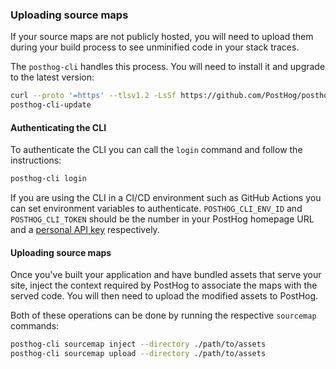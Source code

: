### Uploading source maps

If your source maps are not publicly hosted, you will need to upload them during your build process to see unminified code in your stack traces. 

The `posthog-cli` handles this process. You will need to install it and upgrade to the latest version:

```bash
curl --proto '=https' --tlsv1.2 -LsSf https://github.com/PostHog/posthog/releases/download/posthog-cli-v0.0.4/posthog-cli-installer.sh | sh
posthog-cli-update
```

#### Authenticating the CLI

To authenticate the CLI you can call the `login` command and follow the instructions:

```bash
posthog-cli login
```

If you are using the CLI in a CI/CD environment such as GitHub Actions you can set environment variables to authenticate. `POSTHOG_CLI_ENV_ID` and `POSTHOG_CLI_TOKEN` should be the number in your PostHog homepage URL and a [personal API key](docs/api#private-endpoint-authentication) respectively.

#### Uploading source maps

Once you've built your application and have bundled assets that serve your site, inject the context required by PostHog to associate the maps with the served code. You will then need to upload the modified assets to PostHog. 

Both of these operations can be done by running the respective `sourcemap` commands:

```bash
posthog-cli sourcemap inject --directory ./path/to/assets
posthog-cli sourcemap upload --directory ./path/to/assets
```